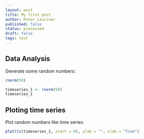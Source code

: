 ```yaml
---
layout: post
title: My first post
author: Peter Laurinec
published: false
status: processed
draft: false
tags: test
---
```


## Data Analysis

Generate some random numbers:

```r
rnorm(50)
```

```r
timeseries_1 <- rnorm(50)
timeseries_1
```

## Ploting time series

Plot random numbers like time series:

```r
plot(ts(timeseries_1, start = 0), ylab = "", xlab = "Time")
```
